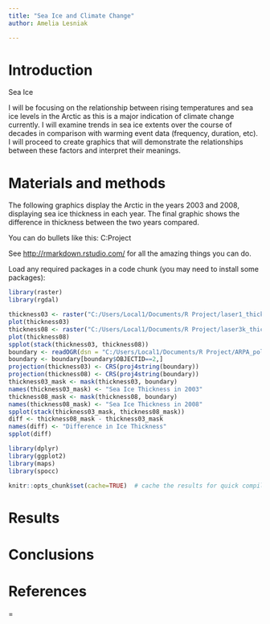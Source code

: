 ```yaml
---
title: "Sea Ice and Climate Change"
author: Amelia Lesniak

---
```


# Introduction
Sea Ice  

I will be focusing on the relationship between rising temperatures and sea ice levels in the Arctic as this is a major indication of climate change currently. I will examine trends in sea ice extents over the course of decades in comparison with warming event data (frequency, duration, etc). I will proceed to create graphics that will demonstrate the relationships between these factors and interpret their meanings. 

# Materials and methods

The following graphics display the Arctic in the years 2003 and 2008, displaying sea ice thickness in each year. The final graphic shows the difference in thickness between the two years compared.

You can do bullets like this:
C:\Users\Local1\Documents\R Project






See [http://rmarkdown.rstudio.com/](http://rmarkdown.rstudio.com/) for all the amazing things you can do.





Load any required packages in a code chunk (you may need to install some packages):
```r
library(raster)
library(rgdal)
```
```r
thickness03 <- raster("C:/Users/Local1/Documents/R Project/laser1_thickness_mskd.tif")
plot(thickness03)
thickness08 <- raster("C:/Users/Local1/Documents/R Project/laser3k_thickness_mskd.tif")
plot(thickness08)
spplot(stack(thickness03, thickness08))
boundary <- readOGR(dsn = "C:/Users/Local1/Documents/R Project/ARPA_polygon",layer = "ARPA_polygon")
boundary <- boundary[boundary$OBJECTID==2,]
projection(thickness03) <- CRS(proj4string(boundary))
projection(thickness08) <- CRS(proj4string(boundary))
thickness03_mask <- mask(thickness03, boundary)
names(thickness03_mask) <- "Sea Ice Thickness in 2003"
thickness08_mask <- mask(thickness08, boundary)
names(thickness08_mask) <- "Sea Ice Thickness in 2008"
spplot(stack(thickness03_mask, thickness08_mask))
diff <- thickness08_mask - thickness03_mask
names(diff) <- "Difference in Ice Thickness"
spplot(diff)
``` 





```r
library(dplyr)
library(ggplot2)
library(maps)
library(spocc)

knitr::opts_chunk$set(cache=TRUE)  # cache the results for quick compiling
```









# Results



# Conclusions



# References

=